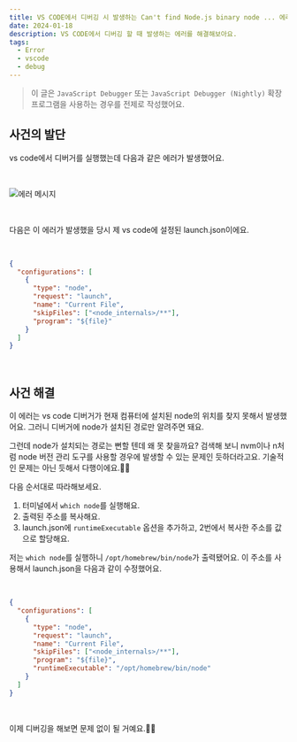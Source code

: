 ```yaml
---
title: VS CODE에서 디버깅 시 발생하는 Can't find Node.js binary node ... 에러 해결 방법
date: 2024-01-18
description: VS CODE에서 디버깅 할 때 발생하는 에러를 해결해보아요.
tags:
  - Error
  - vscode
  - debug
---
```


> 이 글은 `JavaScript Debugger` 또는 `JavaScript Debugger (Nightly)` 확장 프로그램을 사용하는 경우를 전제로 작성했어요.

## 사건의 발단

vs code에서 디버거를 실행했는데 다음과 같은 에러가 발생했어요.

<br />

![에러 메시지](error.png)

<br />

다음은 이 에러가 발생했을 당시 제 vs code에 설정된 launch.json이에요.

<br />

```json
{
  "configurations": [
    {
      "type": "node",
      "request": "launch",
      "name": "Current File",
      "skipFiles": ["<node_internals>/**"],
      "program": "${file}"
    }
  ]
}
```

<br />

## 사건 해결

이 에러는 vs code 디버거가 현재 컴퓨터에 설치된 node의 위치를 찾지 못해서 발생했어요. 그러니 디버거에 node가 설치된 경로만 알려주면 돼요.

그런데 node가 설치되는 경로는 뻔할 텐데 왜 못 찾을까요? 검색해 보니 nvm이나 n처럼 node 버전 관리 도구를 사용할 경우에 발생할 수 있는 문제인 듯하더라고요. 기술적인 문제는 아닌 듯해서 다행이에요.🙌🏻

다음 순서대로 따라해보세요.

1. 터미널에서 `which node`를 실행해요.
2. 출력된 주소를 복사해요.
3. launch.json에 `runtimeExecutable` 옵션을 추가하고, 2번에서 복사한 주소를 값으로 할당해요.

저는 `which node`를 실행하니 `/opt/homebrew/bin/node`가 출력됐어요. 이 주소를 사용해서 launch.json을 다음과 같이 수정했어요.

<br />

```json
{
  "configurations": [
    {
      "type": "node",
      "request": "launch",
      "name": "Current File",
      "skipFiles": ["<node_internals>/**"],
      "program": "${file}",
      "runtimeExecutable": "/opt/homebrew/bin/node"
    }
  ]
}
```

<br />

이제 디버깅을 해보면 문제 없이 될 거예요.🎉🎉
